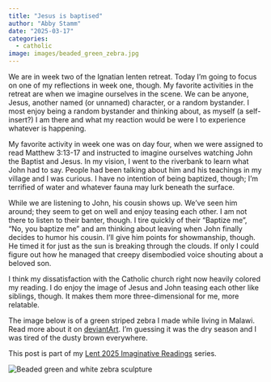 ```yaml
---
title: "Jesus is baptised"
author: "Abby Stamm"
date: "2025-03-17"
categories: 
  - catholic
image: images/beaded_green_zebra.jpg
---
```


We are in week two of the Ignatian lenten retreat. Today I'm going to focus on one of my reflections in week one, though. My favorite activities in the retreat are when we imagine ourselves in the scene. We can be anyone, Jesus, another named (or unnamed) character, or a random bystander. I most enjoy being a random bystander and thinking about, as myself (a self-insert?) I am there and what my reaction would be were I to experience whatever is happening.

My favorite activity in week one was on day four, when we were assigned to read Matthew 3:13-17 and instructed to imagine ourselves watching John the Baptist and Jesus. In my vision, I went to the riverbank to learn what John had to say. People had been talking about him and his teachings in my village and I was curious. I have no intention of being baptized, though; I'm terrified of water and whatever fauna may lurk beneath the surface.

While we are listening to John, his cousin shows up. We've seen him around; they seem to get on well and enjoy teasing each other. I am not there to listen to their banter, though. I tire quickly of their "Baptize me", "No, you baptize me" and am thinking about leaving when John finally decides to humor his cousin. I'll give him points for showmanship, though. He timed it for just as the sun is breaking through the clouds. If only I could figure out how he managed that creepy disembodied voice shouting about a beloved son.

I think my dissatisfaction with the Catholic church right now heavily colored my reading. I do enjoy the image of Jesus and John teasing each other like siblings, though. It makes them more three-dimensional for me, more relatable. 

The image below is of a green striped zebra I made while living in Malawi.  Read more about it on [deviantArt](https://www.deviantart.com/anabiyeni/art/Beaded-green-zebra-133388049). I'm guessing it was the dry season and I was tired of the dusty brown everywhere.

This post is part of my [Lent 2025 Imaginative Readings](https://ajstamm.github.io/musings/lent_retreat_2025.html) series.

![Beaded green and white zebra sculpture](images/beaded_green_zebra.jpg)\
